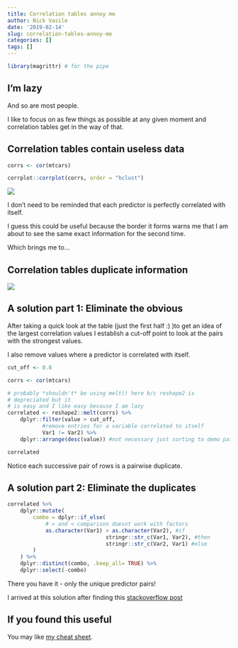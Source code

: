```yaml
---
title: Correlation tables annoy me
author: Nick Vasile
date: '2019-02-14'
slug: correlation-tables-annoy-me
categories: []
tags: []
---
```

```r
library(magrittr) # for the pipe
```

## I'm lazy

And so are most people.

I like to focus on as few things as possible at any given moment and correlation tables get in the way of that.

## Correlation tables contain useless data

```r
corrs <- cor(mtcars)

corrplot::corrplot(corrs, order = "hclust")
```

![](/images/correlation_table_duh.png)

I don't need to be reminded that each predictor is perfectly correlated with itself.

I guess this could be useful because the border it forms warns me that I am about to see the same exact information for the second time.

Which brings me to...

## Correlation tables duplicate information

![](/images/correlation_table_repeat.png)

## A solution part 1: Eliminate the obvious

After taking a quick look at the table (just the first half :) )to get an idea of the largest correlation values I establish a cut-off point to look at the pairs with the strongest values.

I also remove values where a predictor is correlated with itself.

```r

cut_off <- 0.8

corrs <- cor(mtcars)

# probably *shouldn't* be using melt() here b/c reshape2 is
# depreciated but it 
# is easy and I like easy because I am lazy
correlated <- reshape2::melt(corrs) %>% 
    dplyr::filter(value > cut_off,
           #remove entries for a variable correlated to itself
           Var1 != Var2) %>% 
    dplyr::arrange(desc(value)) #not necessary just sorting to demo pairwise dups

correlated
```

Notice each successive pair of rows is a pairwise duplicate.

## A solution part 2: Eliminate the duplicates
```r

correlated %>% 
    dplyr::mutate(
        combo = dplyr::if_else(
            # > and < comparison doesnt work with factors
            as.character(Var1) > as.character(Var2), #if
                               stringr::str_c(Var1, Var2), #then 
                               stringr::str_c(Var2, Var1) #else
        )
    ) %>% 
    dplyr::distinct(combo, .keep_all= TRUE) %>% 
    dplyr::select(-combo)
```

There you have it - only the unique predictor pairs!

I arrived at this solution after finding this [stackoverflow post](https://stackoverflow.com/a/25595218)

## If you found this useful

You may like [my cheat sheet](https://www.nickvasile.com/cheat/).

